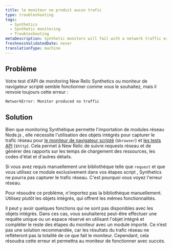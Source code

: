 ```yaml
---
title: le moniteur ne produit aucun trafic
type: troubleshooting
tags:
  - Synthetics
  - Synthetic monitoring
  - Troubleshooting
metaDescription: Synthetic monitors will fail with a network traffic error if you do not use the built-in objects for your script.
freshnessValidatedDate: never
translationType: machine
---
```


## Problème

Votre test d&apos;API de monitoring New Relic Synthetics ou moniteur de navigateur scripté semble fonctionner comme vous le souhaitez, mais il renvoie toujours cette erreur :

`NetworkError: Monitor produced no traffic`

## Solution

Bien que monitoring Synthétique permette l&apos;importation de modules réseau Node.js , elle nécessite l&apos;utilisation des objets intégrés pour capturer le trafic réseau pour [le moniteur de navigateur scripté](/docs/synthetics/new-relic-synthetics/scripting-monitors/writing-scripted-browsers) (`$browser`) et [les tests API](/docs/synthetics/new-relic-synthetics/scripting-monitors/write-api-tests) (`$http`). Cela permet à New Relic de suivre requests réseau et de générer des rapports sur les temps de chargement des ressources, les codes d&apos;état et d&apos;autres détails.

Si vous avez requis manuellement une bibliothèque telle que `request` et que vous utilisez ce module exclusivement dans vos étapes script , Synthetics ne pourra pas capturer le trafic réseau. C&apos;est pourquoi vous voyez l&apos;erreur réseau.

Pour résoudre ce problème, n&apos;importez pas la bibliothèque manuellement. Utilisez plutôt les objets intégrés, qui offrent les mêmes fonctionnalités.

Il peut y avoir quelques fonctions qui ne sont pas disponibles avec les objets intégrés. Dans ces cas, vous souhaiterez peut-être effectuer une requête unique ou un espace réservé en utilisant l&apos;objet intégré et compléter le reste des étapes du moniteur avec un module importé. Ce n’est pas une solution recommandée, car les résultats du trafic réseau ne refléteront pas la totalité de ce que fait le moniteur. Cependant, cela résoudra cette erreur et permettra au moniteur de fonctionner avec succès.